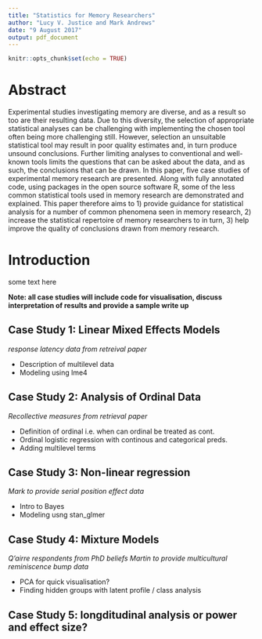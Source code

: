 ```yaml
---
title: "Statistics for Memory Researchers"
author: "Lucy V. Justice and Mark Andrews"
date: "9 August 2017"
output: pdf_document
---
```


```r
knitr::opts_chunk$set(echo = TRUE)
```

# Abstract

Experimental studies investigating memory are diverse, and as a result so too are their resulting data. Due to this diversity, the selection of appropriate statistical analyses can be challenging with implementing the chosen tool often being more challenging still. However, selection an unsuitable statistical tool may result in poor quality estimates and, in turn produce unsound conclusions. Further limiting analyses to conventional and well-known tools limits the questions that can be asked about the data, and as such, the conclusions that can be drawn. In this paper, five case studies of experimental memory research are presented. Along with fully annotated code, using packages in the open source software R, some of the less common statistical tools used in memory research are demonstrated and explained. This paper therefore aims to 1) provide guidance for statistical analysis for a number of common phenomena seen in memory research, 2) increase the statistical repertoire of memory researchers to in turn, 3) help improve the quality of conclusions drawn from memory research.


# Introduction

some text here

**Note: all case studies will include code for visualisation, discuss interpretation of results and provide a sample write up**

## Case Study 1: Linear Mixed Effects Models
*response latency data from retreival paper*

* Description of multilevel data
* Modeling using lme4  


## Case Study 2: Analysis of Ordinal Data
*Recollective measures from retrieval paper* 

* Definition of ordinal i.e. when can ordinal be treated as cont.
* Ordinal logistic regression with continous and categorical preds.
* Adding multilevel terms


## Case Study 3: Non-linear regression
*Mark to provide serial position effect data*

* Intro to Bayes
* Modeling usng stan_glmer


## Case Study 4: Mixture Models
*Q'airre respondents from PhD beliefs*
*Martin to provide multicultural reminiscence bump data*

* PCA for quick visualisation?
* Finding hidden groups with latent profile / class analysis 


## Case Study 5: longditudinal analysis **or** power and effect size?

